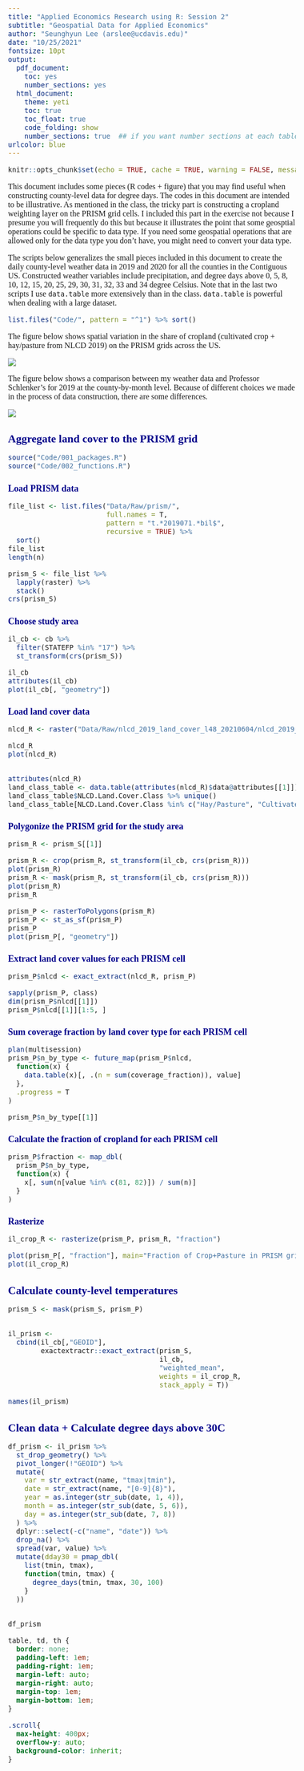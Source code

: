 ```yaml
---
title: "Applied Economics Research using R: Session 2"
subtitle: "Geospatial Data for Applied Economics"
author: "Seunghyun Lee (arslee@ucdavis.edu)"
date: "10/25/2021"
fontsize: 10pt
output:
  pdf_document:
    toc: yes
    number_sections: yes
  html_document:
    theme: yeti
    toc: true
    toc_float: true
    code_folding: show
    number_sections: true  ## if you want number sections at each table header
urlcolor: blue
---
```


```r
knitr::opts_chunk$set(echo = TRUE, cache = TRUE, warning = FALSE, message = FALSE, cache.lazy = FALSE)
```

This document includes some pieces (R codes + figure) that you may find useful when constructing county-level data for degree days. The codes in this document are intended to be illustrative. As mentioned in the class, the tricky part is constructing a cropland weighting layer on the PRISM grid cells. I included this part in the exercise not because I presume you will frequently do this but because it illustrates the point that some geosptial operations could be specific to data type. If you need some geospatial operations that are allowed only for the data type you don't have, you might need to convert your data type. 


The scripts below generalizes the small pieces included in this document to create the daily county-level weather data in 2019 and 2020 for all the counties in the Contiguous US. Constructed weather variables include precipitation, and degree days above 0, 5, 8, 10, 12, 15, 20, 25, 29, 30, 31, 32, 33 and 34 degree Celsius. Note that in the last two scripts I use `data.table` more extensively than in the class. `data.table` is powerful when dealing with a large dataset.


```r
list.files("Code/", pattern = "^1") %>% sort()
```


The figure below shows spatial variation in the share of cropland (cultivated crop + hay/pasture from NLCD 2019) on the PRISM grids across the US. 
<left>

![](Figure/PRISM_grid_cropland.png)
</left>

The figure below shows a comparison between my weather data and Professor Schlenker's for 2019 at the county-by-month level. Because of different choices we made in the process of data construction, there are some differences. 


![](Figure/compare_WS_SL_monthly_2019.png)

















# Aggregate land cover to the PRISM grid

```r
source("Code/001_packages.R")
source("Code/002_functions.R")

```

## Load PRISM data
```r
file_list <- list.files("Data/Raw/prism/",
                        full.names = T,
                        pattern = "t.*2019071.*bil$", 
                        recursive = TRUE) %>% 
  sort()
file_list
length(n)
```

```r
prism_S <- file_list %>% 
  lapply(raster) %>%
  stack()
crs(prism_S)
```

## Choose study area
```r
il_cb <- cb %>%
  filter(STATEFP %in% "17") %>% 
  st_transform(crs(prism_S))

il_cb
attributes(il_cb)
plot(il_cb[, "geometry"])
```

## Load land cover data

```r
nlcd_R <- raster("Data/Raw/nlcd_2019_land_cover_l48_20210604/nlcd_2019_land_cover_l48_20210604.img")

nlcd_R
plot(nlcd_R)


attributes(nlcd_R)
land_class_table <- data.table(attributes(nlcd_R)$data@attributes[[1]])
land_class_table$NLCD.Land.Cover.Class %>% unique()
land_class_table[NLCD.Land.Cover.Class %in% c("Hay/Pasture", "Cultivated Crops")]

```
    
    
    
    
    
    
    
## Polygonize the PRISM grid for the study area
    
    
```r
prism_R <- prism_S[[1]]

prism_R <- crop(prism_R, st_transform(il_cb, crs(prism_R)))
plot(prism_R)
prism_R <- mask(prism_R, st_transform(il_cb, crs(prism_R)))
plot(prism_R)
prism_R

prism_P <- rasterToPolygons(prism_R)
prism_P <- st_as_sf(prism_P)
prism_P
plot(prism_P[, "geometry"])
```
    
    
    
    
    
## Extract land cover values for each PRISM cell
```r
prism_P$nlcd <- exact_extract(nlcd_R, prism_P)
```

```r
sapply(prism_P, class)
dim(prism_P$nlcd[[1]])
prism_P$nlcd[[1]][1:5, ]

```


## Sum coverage fraction by land cover type for each PRISM cell
```r
plan(multisession)
prism_P$n_by_type <- future_map(prism_P$nlcd,
  function(x) {
    data.table(x)[, .(n = sum(coverage_fraction)), value]
  },
  .progress = T
)

prism_P$n_by_type[[1]]

```


## Calculate the fraction of cropland for each PRISM cell
```r
prism_P$fraction <- map_dbl(
  prism_P$n_by_type,
  function(x) {
    x[, sum(n[value %in% c(81, 82)]) / sum(n)]
  }
)

```

## Rasterize 

```r
il_crop_R <- rasterize(prism_P, prism_R, "fraction")


```

```r

plot(prism_P[, "fraction"], main="Fraction of Crop+Pasture in PRISM gridcell")
plot(il_crop_R)


```
    
    

# Calculate county-level temperatures 
```r
prism_S <- mask(prism_S, prism_P)


il_prism <-
  cbind(il_cb[,"GEOID"],
        exactextractr::exact_extract(prism_S,
                                     il_cb, 
                                     "weighted_mean", 
                                     weights = il_crop_R,
                                     stack_apply = T))
```


```r
names(il_prism)
```


# Clean data + Calculate degree days above 30C


```r

df_prism <- il_prism %>%
  st_drop_geometry() %>%
  pivot_longer(!"GEOID") %>%
  mutate(
    var = str_extract(name, "tmax|tmin"),
    date = str_extract(name, "[0-9]{8}"),
    year = as.integer(str_sub(date, 1, 4)),
    month = as.integer(str_sub(date, 5, 6)),
    day = as.integer(str_sub(date, 7, 8))
  ) %>%
  dplyr::select(-c("name", "date")) %>%
  drop_na() %>% 
  spread(var, value) %>%
  mutate(dday30 = pmap_dbl(
    list(tmin, tmax),
    function(tmin, tmax) {
      degree_days(tmin, tmax, 30, 100)
    }
  ))


df_prism

```
   
```css

table, td, th {
  border: none;
  padding-left: 1em;
  padding-right: 1em;
  margin-left: auto;
  margin-right: auto;
  margin-top: 1em;
  margin-bottom: 1em;
}

.scroll{
  max-height: 400px;
  overflow-y: auto;
  background-color: inherit;
}

```

<style type="text/css">

h1.title {
  text-align: center;
  font-size: 38px;
  color: DarkBlue;
  font-weight: bold;
}
h3.subtitle {
  text-align: center;
  font-size: 20px;
  color: DarkRed;
  font-weight: bold;
}
h4.author{
  text-align: right;
  font-size: 16px;
  font-weight: bold;
}
h4.date{
  text-align: right;
  font-size: 16px;
  font-weight: bold;
}
h1 { /* Header 1 */
  font-size: 22px;
  color: DarkBlue;
  font-weight: bold;
}
h2 { /* Header 2 */
  font-size: 18px;
  color: DarkBlue;
  font-weight: bold;
}
h3 { /* Header 3 */
  font-size: 14px;
  color: DarkBlue;
  font-weight: bold;
}

body{
  font-family: Times, serif;
  font-size: 16px;
}



</style>

    